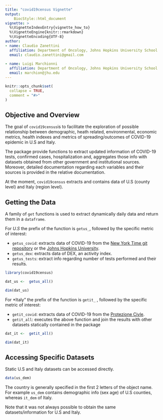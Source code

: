```yaml
---
title: "covid19census Vignette"
output:
    BiocStyle::html_document
vignette: >
  %\VignetteIndexEntry{vignette_how_to}
  %\VignetteEngine{knitr::rmarkdown}
  %\VignetteEncoding{UTF-8}
author:
- name: Claudio Zanettini
  affiliation: Department of Oncology, Johns Hopkins University School of Medicine, Baltimore, MD, USA
  email: claudio.zanettini@gmail.com
  
- name: Luigi Marchionni
  affiliation: Department of Oncology, Johns Hopkins University School of Medicine, Baltimore, MD, USA
  email: marchion@jhu.edu
---
```


```r
knitr::opts_chunk$set(
  collapse = TRUE,
  comment = "#>"
)
```

## Objective and Overview

The goal of `covid19census`is to facilitate the exploration of possible relationship between demographic, heath related, environmental, economic metrics, health indexes and metrics of spreading/outcomes of COVID-19 epidemic in U.S and Italy. 

The package provide functions to extract updated information of COVID-19 tests, confirmed cases, hospitalization and, aggregates those info with datasets obtained from other government and institutional sources.  Moreover, detailed documentation regarding each variables and their sources is provided in the relative documentation.

At the moment, `covid19census` extracts and contains data of U.S (county level) and Italy (region level).


## Getting the Data

A family of `get` functions is used to extract dynamically daily data and return them in a `dataframe`.

For *U.S* the prefix of the function is `getus_`, followed by the specific metric of interest:

  * `getus_covid`: extracts data of COVID-19 from the [New York Time git repository](https://github.com/nytimes/covid-19-data) or the [Johns Hopkins University](https://github.com/CSSEGISandData).
  * `getus_dex`: extracts data of DEX, an activity index.
  * `getus_tests`: extract info regarding number of tests performed and their results.


```r
library(covid19census)

dat_us <-  getus_all()

dim(dat_us)
```

For *Italy" the prefix of the function is `getit_` , followed by the specific metric of interest:

  * `getit_covid`: extracts data of COVID-19 from the [Protezione Civle]( "https://raw.githubusercontent.com/pcm-dpc/COVID-19/master/dati-regioni/dpc-covid19-ita-regioni.csv").
  * `getit_all`: executes the above function and join the results with other datasets statically contained in the package
  
```r
dat_it <-  getit_all()

dim(dat_it)
```


## Accessing Specific Datasets

Static U.S and Italy datasets can be accessed directly.

```r
data(us_dem)
```

The country is generally specified in the first 2 letters of the object name. For example `us_dem` contains demographic info (sex age) of U.S counties, whereas `it_dem` of Italy. 

Note that it was not always possible to obtain the same datasets/information for U.S and Italy.
































